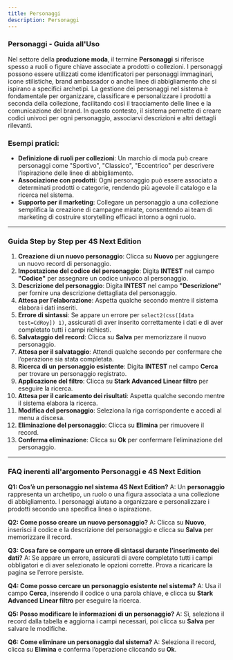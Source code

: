 ```yaml
---
title: Personaggi
description: Personaggi
---
```


### Personaggi - Guida all'Uso

Nel settore della **produzione moda**, il termine **Personaggi** si riferisce spesso a ruoli o figure chiave associate a prodotti o collezioni. I personaggi possono essere utilizzati come identificatori per personaggi immaginari, icone stilistiche, brand ambassador o anche linee di abbigliamento che si ispirano a specifici archetipi. La gestione dei personaggi nel sistema è fondamentale per organizzare, classificare e personalizzare i prodotti a seconda della collezione, facilitando così il tracciamento delle linee e la comunicazione del brand. In questo contesto, il sistema permette di creare codici univoci per ogni personaggio, associarvi descrizioni e altri dettagli rilevanti.

### Esempi pratici:

* **Definizione di ruoli per collezioni**: Un marchio di moda può creare personaggi come "Sportivo", "Classico", "Eccentrico" per descrivere l’ispirazione delle linee di abbigliamento.
* **Associazione con prodotti**: Ogni personaggio può essere associato a determinati prodotti o categorie, rendendo più agevole il catalogo e la ricerca nel sistema.
* **Supporto per il marketing**: Collegare un personaggio a una collezione semplifica la creazione di campagne mirate, consentendo ai team di marketing di costruire storytelling efficaci intorno a ogni ruolo.

***

### Guida Step by Step per **4S Next Edition**

1. **Creazione di un nuovo personaggio**: Clicca su **Nuovo** per aggiungere un nuovo record di personaggio.
2. **Impostazione del codice del personaggio**: Digita **INTEST** nel campo **"Codice"** per assegnare un codice univoco al personaggio.
3. **Descrizione del personaggio**: Digita **INTEST** nel campo **"Descrizione"** per fornire una descrizione dettagliata del personaggio.
4. **Attesa per l’elaborazione**: Aspetta qualche secondo mentre il sistema elabora i dati inseriti.
5. **Errore di sintassi**: Se appare un errore per `select2(css([data test=CdRoy]) 1)`, assicurati di aver inserito correttamente i dati e di aver completato tutti i campi richiesti.
6. **Salvataggio del record**: Clicca su **Salva** per memorizzare il nuovo personaggio.
7. **Attesa per il salvataggio**: Attendi qualche secondo per confermare che l’operazione sia stata completata.
8. **Ricerca di un personaggio esistente**: Digita **INTEST** nel campo **Cerca** per trovare un personaggio registrato.
9. **Applicazione del filtro**: Clicca su **Stark Advanced Linear filtro** per eseguire la ricerca.
10. **Attesa per il caricamento dei risultati**: Aspetta qualche secondo mentre il sistema elabora la ricerca.
11. **Modifica del personaggio**: Seleziona la riga corrispondente e accedi al menu a discesa.
12. **Eliminazione del personaggio**: Clicca su **Elimina** per rimuovere il record.
13. **Conferma eliminazione**: Clicca su **Ok** per confermare l’eliminazione del personaggio.

***

### FAQ inerenti all'argomento **Personaggi** e 4S Next Edition

**Q1: Cos’è un personaggio nel sistema 4S Next Edition?**
A: Un **personaggio** rappresenta un archetipo, un ruolo o una figura associata a una collezione di abbigliamento. I personaggi aiutano a organizzare e personalizzare i prodotti secondo una specifica linea o ispirazione.

**Q2: Come posso creare un nuovo personaggio?**
A: Clicca su **Nuovo**, inserisci il codice e la descrizione del personaggio e clicca su **Salva** per memorizzare il record.

**Q3: Cosa fare se compare un errore di sintassi durante l’inserimento dei dati?**
A: Se appare un errore, assicurati di avere completato tutti i campi obbligatori e di aver selezionato le opzioni corrette. Prova a ricaricare la pagina se l’errore persiste.

**Q4: Come posso cercare un personaggio esistente nel sistema?**
A: Usa il campo **Cerca**, inserendo il codice o una parola chiave, e clicca su **Stark Advanced Linear filtro** per eseguire la ricerca.

**Q5: Posso modificare le informazioni di un personaggio?**
A: Sì, seleziona il record dalla tabella e aggiorna i campi necessari, poi clicca su **Salva** per salvare le modifiche.

**Q6: Come eliminare un personaggio dal sistema?**
A: Seleziona il record, clicca su **Elimina** e conferma l’operazione cliccando su **Ok**.